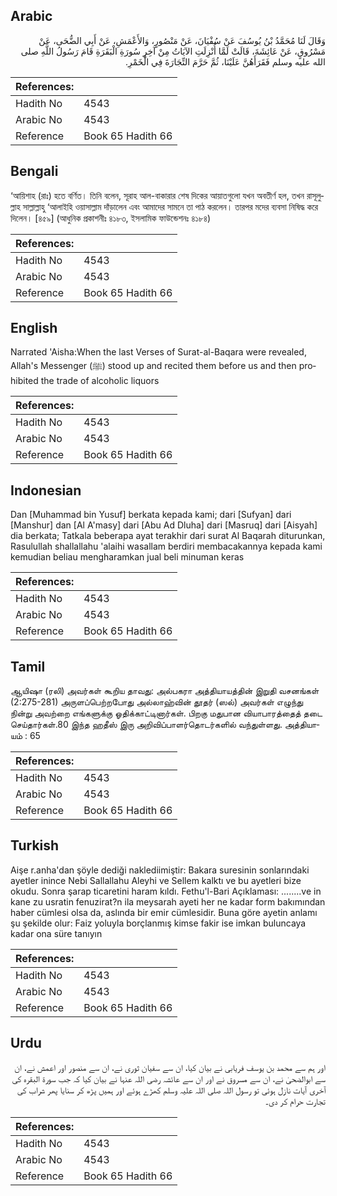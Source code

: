 ## Arabic


<div dir="rtl" lang="ar" style={{fontSize:'larger',backgroundColor:'#f8f9fa',padding:20}}>
وَقَالَ لَنَا مُحَمَّدُ بْنُ يُوسُفَ عَنْ سُفْيَانَ، عَنْ مَنْصُورٍ، وَالأَعْمَشِ، عَنْ أَبِي الضُّحَى، عَنْ مَسْرُوقٍ، عَنْ عَائِشَةَ، قَالَتْ لَمَّا أُنْزِلَتِ الآيَاتُ مِنْ آخِرِ سُورَةِ الْبَقَرَةِ قَامَ رَسُولُ اللَّهِ صلى الله عليه وسلم فَقَرَأَهُنَّ عَلَيْنَا، ثُمَّ حَرَّمَ التِّجَارَةَ فِي الْخَمْرِ‏.‏
</div>
<div style={{backgroundColor:'#f8f9fa',padding:20, marginBottom: 10}}><table> <thead> <tr> <th>References:</th> <th></th> </tr> </thead> <tbody><tr><td>Hadith No</td><td>4543</td></tr><tr><td>Arabic No</td><td>4543</td></tr><tr><td>Reference</td><td>Book 65 Hadith 66</td></tr></tbody></table></div>

## Bengali


<div dir="ltr" lang="bn" style={{fontSize:'larger',backgroundColor:'#f8f9fa',padding:20}}>
‘আয়িশাহ (রাঃ) হতে বর্ণিত। তিনি বলেন, সূরাহ আল-বাকারার শেষ দিকের আয়াতগুলো যখন অবতীর্ণ হল, তখন রাসূলুল্লাহ সাল্লাল্লাহু ‘আলাইহি ওয়াসাল্লাম দাঁড়ালেন এবং আমাদের সামনে তা পাঠ করলেন। তারপর মদের ব্যবসা নিষিদ্ধ করে দিলেন। [৪৫৯] (আধুনিক প্রকাশনীঃ ৪১৮৩, ইসলামিক ফাউন্ডেশনঃ ৪১৮৪)
</div>
<div style={{backgroundColor:'#f8f9fa',padding:20, marginBottom: 10}}><table> <thead> <tr> <th>References:</th> <th></th> </tr> </thead> <tbody><tr><td>Hadith No</td><td>4543</td></tr><tr><td>Arabic No</td><td>4543</td></tr><tr><td>Reference</td><td>Book 65 Hadith 66</td></tr></tbody></table></div>

## English


<div dir="ltr" lang="en" style={{fontSize:'larger',backgroundColor:'#f8f9fa',padding:20}}>
Narrated 'Aisha:When the last Verses of Surat-al-Baqara were revealed, Allah's Messenger (ﷺ) stood up and recited them before us and then prohibited the trade of alcoholic liquors
</div>
<div style={{backgroundColor:'#f8f9fa',padding:20, marginBottom: 10}}><table> <thead> <tr> <th>References:</th> <th></th> </tr> </thead> <tbody><tr><td>Hadith No</td><td>4543</td></tr><tr><td>Arabic No</td><td>4543</td></tr><tr><td>Reference</td><td>Book 65 Hadith 66</td></tr></tbody></table></div>

## Indonesian


<div dir="ltr" lang="id" style={{fontSize:'larger',backgroundColor:'#f8f9fa',padding:20}}>
Dan [Muhammad bin Yusuf] berkata kepada kami; dari [Sufyan] dari [Manshur] dan [Al A'masy] dari [Abu Ad Dluha] dari [Masruq] dari [Aisyah] dia berkata; Tatkala beberapa ayat terakhir dari surat Al Baqarah diturunkan, Rasulullah shallallahu 'alaihi wasallam berdiri membacakannya kepada kami kemudian beliau mengharamkan jual beli minuman keras
</div>
<div style={{backgroundColor:'#f8f9fa',padding:20, marginBottom: 10}}><table> <thead> <tr> <th>References:</th> <th></th> </tr> </thead> <tbody><tr><td>Hadith No</td><td>4543</td></tr><tr><td>Arabic No</td><td>4543</td></tr><tr><td>Reference</td><td>Book 65 Hadith 66</td></tr></tbody></table></div>

## Tamil


<div dir="ltr" lang="ta" style={{fontSize:'larger',backgroundColor:'#f8f9fa',padding:20}}>
ஆயிஷா (ரலி) அவர்கள் கூறிய தாவது: அல்பகரா அத்தியாயத்தின் இறுதி வசனங்கள் (2:275-281) அருளப்பெற்றபோது அல்லாஹ்வின் தூதர் (ஸல்) அவர்கள் எழுந்து நின்று அவற்றை எங்களுக்கு ஓதிக்காட்டினார்கள். பிறகு மதுபான வியாபாரத்தைத் தடை செய்தார்கள்.80 இந்த ஹதீஸ் இரு அறிவிப்பாளர்தொடர்களில் வந்துள்ளது. அத்தியாயம் : 65
</div>
<div style={{backgroundColor:'#f8f9fa',padding:20, marginBottom: 10}}><table> <thead> <tr> <th>References:</th> <th></th> </tr> </thead> <tbody><tr><td>Hadith No</td><td>4543</td></tr><tr><td>Arabic No</td><td>4543</td></tr><tr><td>Reference</td><td>Book 65 Hadith 66</td></tr></tbody></table></div>

## Turkish


<div dir="ltr" lang="tr" style={{fontSize:'larger',backgroundColor:'#f8f9fa',padding:20}}>
Aişe r.anha'dan şöyle dediği naklediimiştir: Bakara suresinin sonlarındaki ayetler inince Nebi Sallallahu Aleyhi ve Sellem kalktı ve bu ayetleri bize okudu. Sonra şarap ticaretini haram kıldı. Fethu'l-Bari Açıklaması: ........ve in kane zu usratin fenuzirat?n ila meysarah ayeti her ne kadar form bakımından haber cümlesi olsa da, aslında bir emir cümlesidir. Buna göre ayetin anlamı şu şekilde olur: Faiz yoluyla borçlanmış kimse fakir ise imkan buluncaya kadar ona süre tanıyın
</div>
<div style={{backgroundColor:'#f8f9fa',padding:20, marginBottom: 10}}><table> <thead> <tr> <th>References:</th> <th></th> </tr> </thead> <tbody><tr><td>Hadith No</td><td>4543</td></tr><tr><td>Arabic No</td><td>4543</td></tr><tr><td>Reference</td><td>Book 65 Hadith 66</td></tr></tbody></table></div>

## Urdu


<div dir="rtl" lang="ur" style={{fontSize:'larger',backgroundColor:'#f8f9fa',padding:20}}>
اور ہم سے محمد بن یوسف فریابی نے بیان کیا، ان سے سفیان ثوری نے، ان سے منصور اور اعمش نے، ان سے ابوالضحیٰ نے، ان سے مسروق نے اور ان سے عائشہ رضی اللہ عنہا نے بیان کیا کہ جب سورۃ البقرہ کی آخری آیات نازل ہوئی تو رسول اللہ صلی اللہ علیہ وسلم کھڑے ہوئے اور ہمیں پڑھ کر سنایا پھر شراب کی تجارت حرام کر دی۔
</div>
<div style={{backgroundColor:'#f8f9fa',padding:20, marginBottom: 10}}><table> <thead> <tr> <th>References:</th> <th></th> </tr> </thead> <tbody><tr><td>Hadith No</td><td>4543</td></tr><tr><td>Arabic No</td><td>4543</td></tr><tr><td>Reference</td><td>Book 65 Hadith 66</td></tr></tbody></table></div>